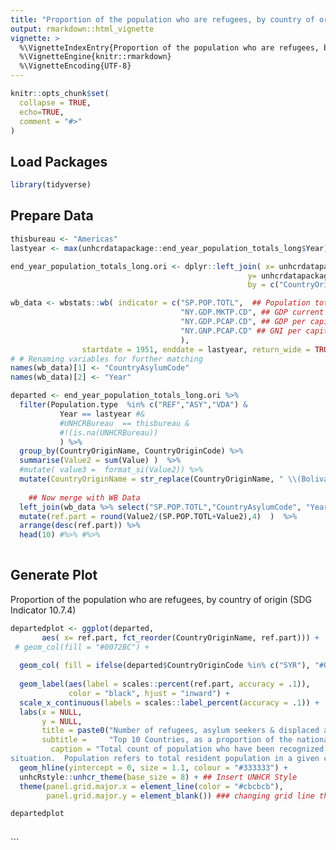 ```yaml
---
title: "Proportion of the population who are refugees, by country of origin"
output: rmarkdown::html_vignette
vignette: >
  %\VignetteIndexEntry{Proportion of the population who are refugees, by country of origin}
  %\VignetteEngine{knitr::rmarkdown}
  %\VignetteEncoding{UTF-8}
---
```


```r
knitr::opts_chunk$set(
  collapse = TRUE,
  echo=TRUE,
  comment = "#>"
)
```


## Load Packages

```r
library(tidyverse)
```

## Prepare Data

```r
thisbureau <- "Americas"
lastyear <- max(unhcrdatapackage::end_year_population_totals_long$Year)

end_year_population_totals_long.ori <- dplyr::left_join( x= unhcrdatapackage::end_year_population_totals_long, 
                                                     y= unhcrdatapackage::reference, 
                                                     by = c("CountryOriginCode" = "iso_3"))
```

```r

wb_data <- wbstats::wb( indicator = c("SP.POP.TOTL",  ## Population total https://data.worldbank.org/indicator/SP.POP.TOTL
                                      "NY.GDP.MKTP.CD", ## GDP current https://data.worldbank.org/indicator/NY.GDP.MKTP.CD
                                      "NY.GDP.PCAP.CD", ## GDP per capita https://data.worldbank.org/indicator/NY.GDP.PCAP.CD 
                                      "NY.GNP.PCAP.CD" ## GNI per capita, Atlas method (current US$) https://data.worldbank.org/indicator/NY.GNP.PCAP.CD
                                      ),
                startdate = 1951, enddate = lastyear, return_wide = TRUE)
# # Renaming variables for further matching
names(wb_data)[1] <- "CountryAsylumCode"
names(wb_data)[2] <- "Year"

```

```r
departed <- end_year_population_totals_long.ori %>%
  filter(Population.type  %in% c("REF","ASY","VDA") & 
           Year == lastyear #&
           #UNHCRBureau  == thisbureau &
           #!(is.na(UNHCRBureau))
           ) %>%
  group_by(CountryOriginName, CountryOriginCode) %>%
  summarise(Value2 = sum(Value) )  %>%
  #mutate( value3 =  format_si(Value2)) %>%
  mutate(CountryOriginName = str_replace(CountryOriginName, " \\(Bolivarian Republic of\\)", "")) %>%
  
    ## Now merge with WB Data 
  left_join(wb_data %>% select("SP.POP.TOTL","CountryAsylumCode", "Year") %>% filter(Year == lastyear-1), by = c(  CountryOriginCode = "CountryAsylumCode"    )) %>%  
  mutate(ref.part = round(Value2/(SP.POP.TOTL+Value2),4)  )  %>%
  arrange(desc(ref.part)) %>%
  head(10) #%>% #%>% 
  
```


## Generate Plot

Proportion of the population who are refugees, by country of origin (SDG Indicator 10.7.4)

```r

departedplot <- ggplot(departed,
       aes( x= ref.part, fct_reorder(CountryOriginName, ref.part))) +
 # geom_col(fill = "#0072BC") +
  
  geom_col( fill = ifelse(departed$CountryOriginCode %in% c("SYR"), "#0072BC", "#CCCCCC")) +
  
  geom_label(aes(label = scales::percent(ref.part, accuracy = .1)),
             color = "black", hjust = "inward") +
  scale_x_continuous(labels = scales::label_percent(accuracy = .1)) +
  labs(x = NULL, 
       y = NULL,
       title = paste0("Number of refugees, asylum seekers & displaced across borders by country of origin"),
       subtitle =     "Top 10 Countries, as a proportion of the national population of that country of origin",
         caption = "Total count of population who have been recognized as refugees as a proportion of the total population of their country of origin, expressed per 100,000 population.  Refugees refers to persons recognized by the Government and/or UNHCR, or those in a refugee-like
situation.  Population refers to total resident population in a given country in a given year.") +
  geom_hline(yintercept = 0, size = 1.1, colour = "#333333") +
  unhcRstyle::unhcr_theme(base_size = 8) + ## Insert UNHCR Style
  theme(panel.grid.major.x = element_line(color = "#cbcbcb"), 
        panel.grid.major.y = element_blank()) ### changing grid line that should appear

departedplot
 

```

  
```